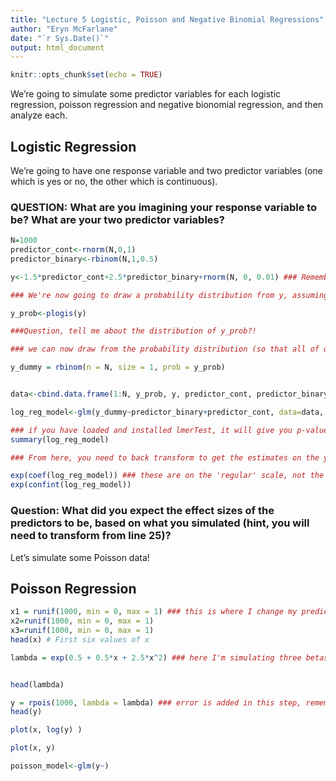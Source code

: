 ```yaml
---
title: "Lecture 5 Logistic, Poisson and Negative Binomial Regressions"
author: "Eryn McFarlane"
date: "`r Sys.Date()`"
output: html_document
---
```


```r
knitr::opts_chunk$set(echo = TRUE)
```

We're going to simulate some predictor variables for each logistic regression, poisson regression and negative bionomial regression, and then analyze each. 

## Logistic Regression

We're going to have one response variable and two predictor variables (one which is yes or no, the other which is continuous).

### QUESTION: What are you imagining your response variable to be? What are your two predictor variables?

```r
N=1000
predictor_cont<-rnorm(N,0,1) 
predictor_binary<-rbinom(N,1,0.5)

y<-1.5*predictor_cont+2.5*predictor_binary+rnorm(N, 0, 0.01) ### Remember that to make this do-able in a linear framework, like this, we're assuming this is on a log scale!

### We're now going to draw a probability distribution from y, assuming that y is on a logit scale

y_prob<-plogis(y)

###Question, tell me about the distribution of y_prob?!

### we can now draw from the probability distribution (so that all of our responses are 0,1)

y_dummy = rbinom(n = N, size = 1, prob = y_prob)


data<-cbind.data.frame(1:N, y_prob, y, predictor_cont, predictor_binary)

log_reg_model<-glm(y_dummy~predictor_binary+predictor_cont, data=data, family='binomial')

### if you have loaded and installed lmerTest, it will give you p-values in your summary, if not, it won't
summary(log_reg_model)

### From here, you need to back transform to get the estimates on the y scale, instead of the log(y) scale

exp(coef(log_reg_model)) ### these are on the 'regular' scale, not the log scale
exp(confint(log_reg_model))

```

### Question: What did you expect the effect sizes of the predictors to be, based on what you simulated (hint, you will need to transform from line 25)?

Let's simulate some Poisson data!

## Poisson Regression

```r



x1 = runif(1000, min = 0, max = 1) ### this is where I change my predictor variables
x2=runif(1000, min = 0, max = 1)
x3=runif(1000, min = 0, max = 1)
head(x) # First six values of x

lambda = exp(0.5 + 0.5*x + 2.5*x^2) ### here I'm simulating three betas against my three predictor variables to make my lambda


head(lambda)

y = rpois(1000, lambda = lambda) ### error is added in this step, remembering that the mean and the variance are the same!
head(y)

plot(x, log(y) )

plot(x, y)

poisson_model<-glm(y~)
```




